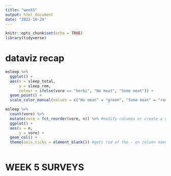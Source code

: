 ```yaml
---
title: "week5"
output: html_document
date: "2022-10-24"
---
```


```r
knitr::opts_chunk$set(echo = TRUE)
library(tidyverse)
```

# dataviz recap

```r
msleep %>%
  ggplot() +
  aes(x = sleep_total,
      y = sleep_rem,
      colour = ifelse(vore == "herbi", "No meat", "Some meat")) +
  geom_point() +
  scale_color_manual(values = c("No meat" = "green", "Some meat" = "red")) #to change the colors manually
```

```r
msleep %>%
  count(vore) %>%
  mutate(vore = fct_reorder(vore, n)) %>% #modify columns or create a new column
  ggplot() +
  aes(x = n,
      y = vore) + 
  geom_col() +
  theme(axis.ticks = element_blank()) #gets rid of the - on column names
  
```

# WEEK 5 SURVEYS

